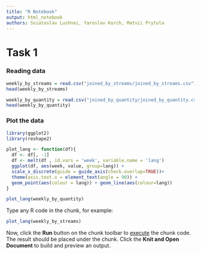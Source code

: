 ```yaml
---
title: "R Notebook"
output: html_notebook
authors: Sviatoslav Lushnei, Yaroslav Korch, Matvii Prytula
---
```


# Task 1

### Reading data

```r
weekly_by_streams = read.csv("joined_by_streams/joined_by_streams.csv")
head(weekly_by_streams)
```
```r
weekly_by_quantity = read.csv("joined_by_quantity/joined_by_quantity.csv")
head(weekly_by_quantity)
```

### Plot the data
```r
library(ggplot2)
library(reshape2)

plot_lang <- function(df){
  df <- df[, -1]
  df <- melt(df , id.vars = 'week', variable.name = 'lang')
  ggplot(df, aes(week, value, group=lang)) + 
  scale_x_discrete(guide = guide_axis(check.overlap=TRUE))+
  theme(axis.text.x = element_text(angle = 90)) + 
  geom_point(aes(colour = lang)) + geom_line(aes(colour=lang))
}
```

```r
plot_lang(weekly_by_quantity)
```



Type any R code in the chunk, for example:

```r
plot_lang(weekly_by_streams)
```

Now, click the **Run** button on the chunk toolbar to [execute](https://www.jetbrains.com/help/pycharm/r-markdown.html#run-r-code) the chunk code. The result should be placed under the chunk. Click the **Knit and Open Document** to build and preview an output.
